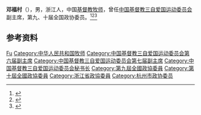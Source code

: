 '''邓福村'''（{{bd|1929年|5月|2021年|2月16日|catIdx=Deng}}），男，浙江人，中国[[基督教|基督教]][[牧师|牧师]]，曾任[[中国基督教三自爱国运动委员会|中国基督教三自爱国运动委员会]]副主席，第九、十届全国政协委员。<ref>{{Cite book|title=中华人民共和国职官志|author=何虎生, 李耀东, 向常福主编|publisher=中国社会出版社|year=2003|isbn=9787800883934|location=北京|pages=}}</ref><ref>{{cite web |title=中国基督教三自爱国运动委员会原副主席兼秘书长邓福村逝世 |url=https://www.thepaper.cn/newsDetail_forward_11420784 |publisher=澎湃新闻 |date=2021-02-22}}</ref><ref>{{cite web |title=简历：全国政协委员邓福村(宗教界) |url=http://news.sohu.com/20060219/n241903800.shtml |publisher=搜狐 |date=2006-02-19 |access-date=2021-03-03 |archive-date=2016-03-13 |archive-url=https://web.archive.org/web/20160313084143/http://news.sohu.com/20060219/n241903800.shtml |dead-url=no }}</ref>

== 参考资料 ==
{{reflist}}

{{中国人物小作品}}

{{Authority control}}
{{DEFAULTSORT:Deng邓}}
[[Category:邓姓|Fu]]
[[Category:中华人民共和国牧师|Category:中华人民共和国牧师]]
[[Category:中国基督教三自爱国运动委员会第六届副主席|Category:中国基督教三自爱国运动委员会第六届副主席]]
[[Category:中国基督教三自爱国运动委员会第七届副主席|Category:中国基督教三自爱国运动委员会第七届副主席]]
[[Category:中国基督教三自爱国运动委员会秘书长|Category:中国基督教三自爱国运动委员会秘书长]]
[[Category:第九屆全國政協委員|Category:第九屆全國政協委員]]
[[Category:第十屆全國政協委員|Category:第十屆全國政協委員]]
[[Category:浙江省政協委員|Category:浙江省政協委員]]
[[Category:杭州市政协委员|Category:杭州市政协委员]]